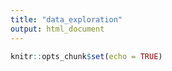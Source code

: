 ```yaml
---
title: "data_exploration"
output: html_document
---
```


```r
knitr::opts_chunk$set(echo = TRUE)
```
